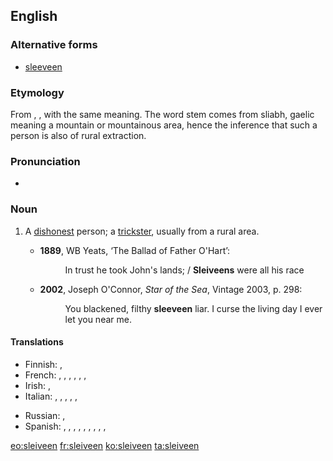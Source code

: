 {{was wotd|2010|March|17}}
==English==

===Alternative forms===
* [[sleeveen]]

===Etymology===
From {{etyl|ga|en}} {{term|slíghbhín|lang=ga}}, {{term|slíbhín|lang=ga}}, with the same meaning.  The word stem comes from sliabh, gaelic meaning a mountain or mountainous area, hence the inference that such a person is also of rural extraction.

===Pronunciation===
* {{IPA|/ˈsliːviːn/|lang=en}}

===Noun===
{{en-noun}}

# {{context|Ireland|Newfoundland|lang=en}} A [[dishonest]] person; a [[trickster]], usually from a rural area.  
#* '''1889''', WB Yeats, ‘The Ballad of Father O'Hart’:
#*: In trust he took John's lands; / '''Sleiveens''' were all his race
#* '''2002''', Joseph O'Connor, ''Star of the Sea'', Vintage 2003, p. 298:
#*: You blackened, filthy '''sleeveen''' liar. I curse the living day I ever let you near me.

====Translations====
{{trans-top|dishonest person; trickster}}
* Finnish: {{t|fi|koijari}}, {{t|fi|sluibari}}
* French: {{t+|fr|escroc}}, {{t+|fr|filou}}, {{t+|fr|aigrefin}}, {{t+|fr|fripon}}, {{t+|fr|larron}}, {{t+|fr|chevalier d'industrie}}, {{t+|fr|tricheur}}
* Irish: {{t|ga|slíghbhín}}, {{t|ga|slíbhín}}
* Italian: {{t|it|truffatore}}, {{t+|it|mariolo}}, {{t+|it|farabutto}}, {{t+|it|imbroglione}}, {{t|it|sbarazzino}}, {{t+|it|birichino}}
{{trans-mid}}
* Russian: {{t+|ru|обма́нщик|m}}, {{t+|ru|обма́нщица|f}}
* Spanish: {{t+|es|ratero}}, {{t+|es|timador}}, {{t|es|petardista}}, {{t|es|estafador}}, {{t|es|caballero de industria}}, {{t+|es|pícaro}}, {{t|es|bribón}}, {{t+|es|tunante}}, {{t+|es|truhán}}, {{t+|es|taimado}}
{{trans-bottom}}

[[eo:sleiveen]]
[[fr:sleiveen]]
[[ko:sleiveen]]
[[ta:sleiveen]]